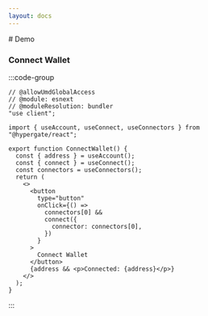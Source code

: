 ```yaml
---
layout: docs
---
```



<Providers>
# Demo

### Connect Wallet

:::code-group

<div data-title="Preview">
  <ConnectWallet />
</div>

```tsx twoslash [example.tsx]
// @allowUmdGlobalAccess
// @module: esnext
// @moduleResolution: bundler
"use client";

import { useAccount, useConnect, useConnectors } from "@hypergate/react";

export function ConnectWallet() {
  const { address } = useAccount();
  const { connect } = useConnect();
  const connectors = useConnectors();
  return (
    <>
      <button
        type="button"
        onClick={() =>
          connectors[0] &&
          connect({
            connector: connectors[0],
          })
        }
      >
        Connect Wallet
      </button>
      {address && <p>Connected: {address}</p>}
    </>
  );
}
```

:::

</Providers>
